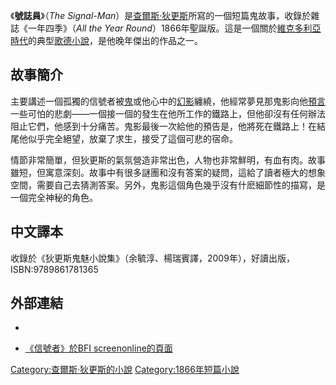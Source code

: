 {{Unreferenced |time=2008-03-11T07:48:45+00:00 }}

{{Infobox Short story
| name = 號誌員
| title_orig = The Signal-Man
| translator = 
| author = 查爾斯·狄更斯
| country = 英國
| language = 英語
| series = 
| genre = 歌德小說
| published_in = All the Year Round
| publication_type = 文學雜誌
| publisher = Chapman & Hall
| media_type = 
| pub_date = 1866年
}}

《'''號誌員'''》（''The Signal-Man''）是[[狄更斯|查爾斯·狄更斯]]所寫的一個短篇鬼故事，收錄於雜誌《一年四季》（''All the Year Round''）1866年聖誕版。這是一個關於[[维多利亚时代|維克多利亞時代]]的典型[[哥特小说|歌德小說]]，是他晚年傑出的作品之一。

==故事簡介==
主要講述一個孤獨的信號者被[[鬼|鬼]]或他心中的[[幻影|幻影]]纏繞，他經常夢見那鬼影向他[[預言|預言]]一些可怕的悲劇——一個接一個的發生在他所工作的鐵路上，但他卻沒有任何辦法阻止它們，他感到十分痛苦。鬼影最後一次給他的預告是，他將死在鐵路上！在結尾他似乎完全絕望，放棄了求生，接受了這個可悲的宿命。

情節非常簡單，但狄更斯的氣氛營造非常出色，人物也非常鮮明，有血有肉。故事雖短，但寓意深刻。故事中有很多謎團和沒有答案的疑問，這給了讀者極大的想象空間，需要自己去猜測答案。另外，鬼影這個角色幾乎沒有什麽細節性的描寫，是一個完全神秘的角色。

==中文譯本==
收錄於《狄更斯鬼魅小說集》（余毓淳、楊瑞賓譯，2009年），好讀出版，ISBN:9789861781365

==外部連結==
{{wikisource|en:The_Signal-Man|信號者}}
*{{en}}{{gutenberg|no=1289|name=The Signal-Man}}
*{{en}}[http://www.screenonline.org.uk/tv/id/141623/index.html 《信號者》於BFI screenonline的頁面] {{Wayback|url=http://www.screenonline.org.uk/tv/id/141623/index.html |date=20210421113410 }}

{{Charles Dickens|state=collapsed}}
{{novel-stub}}

[[Category:查爾斯·狄更斯的小說|Category:查爾斯·狄更斯的小說]]
[[Category:1866年短篇小說|Category:1866年短篇小說]]